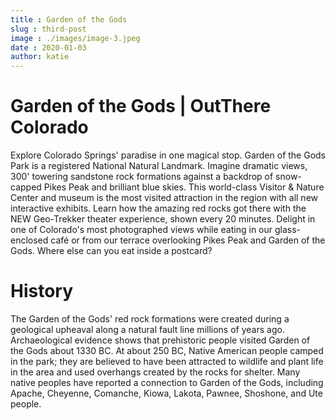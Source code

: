 ```yaml
---
title : Garden of the Gods
slug : third-post
image : ./images/image-3.jpeg
date : 2020-01-03
author: katie
---
```




# Garden of the Gods | OutThere Colorado

Explore Colorado Springs' paradise in one magical stop. Garden of the Gods Park is a registered National Natural Landmark. Imagine dramatic views, 300' towering sandstone rock formations against a backdrop of snow-capped Pikes Peak and brilliant blue skies. This world-class Visitor & Nature Center and museum is the most visited attraction in the region with all new interactive exhibits. Learn how the amazing red rocks got there with the NEW Geo-Trekker theater experience, shown every 20 minutes. Delight in one of Colorado's most photographed views while eating in our glass-enclosed café or from our terrace overlooking Pikes Peak and Garden of the Gods. Where else can you eat inside a postcard?

# History
The Garden of the Gods' red rock formations were created during a geological upheaval along a natural fault line millions of years ago. Archaeological evidence shows that prehistoric people visited Garden of the Gods about 1330 BC. At about 250 BC, Native American people camped in the park; they are believed to have been attracted to wildlife and plant life in the area and used overhangs created by the rocks for shelter. Many native peoples have reported a connection to Garden of the Gods, including Apache, Cheyenne, Comanche, Kiowa, Lakota, Pawnee, Shoshone, and Ute people.

<Counter />
